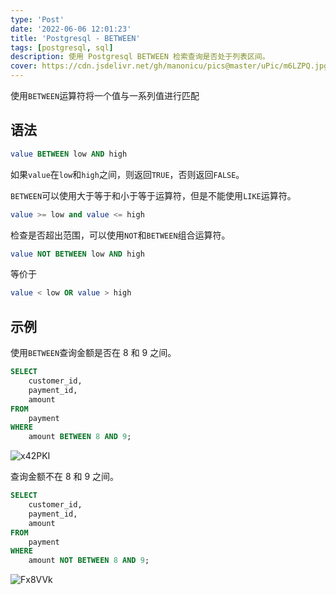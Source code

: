```yaml
---
type: 'Post'
date: '2022-06-06 12:01:23'
title: 'Postgresql - BETWEEN'
tags: [postgresql, sql]
description: 使用 Postgresql BETWEEN 检索查询是否处于列表区间。
cover: https://cdn.jsdelivr.net/gh/manonicu/pics@master/uPic/m6LZPQ.jpg
---
```


使用`BETWEEN`运算符将一个值与一系列值进行匹配

## 语法

```sql
value BETWEEN low AND high
```

如果`value`在`low`和`high`之间，则返回`TRUE`，否则返回`FALSE`。

`BETWEEN`可以使用大于等于和小于等于运算符，但是不能使用`LIKE`运算符。

```sql
value >= low and value <= high
```

检查是否超出范围，可以使用`NOT`和`BETWEEN`组合运算符。

```sql
value NOT BETWEEN low AND high
```

等价于

```sql
value < low OR value > high
```

## 示例

使用`BETWEEN`查询金额是否在 8 和 9 之间。

```sql
SELECT
	customer_id,
	payment_id,
	amount
FROM
	payment
WHERE
	amount BETWEEN 8 AND 9;
```

![x42PKI](https://cdn.jsdelivr.net/gh/manonicu/pics@master/uPic/x42PKI.jpg)

查询金额不在 8 和 9 之间。

```sql
SELECT
	customer_id,
	payment_id,
	amount
FROM
	payment
WHERE
	amount NOT BETWEEN 8 AND 9;
```

![Fx8VVk](https://cdn.jsdelivr.net/gh/manonicu/pics@master/uPic/Fx8VVk.jpg)
